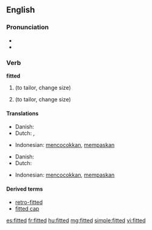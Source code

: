 ==English==

===Pronunciation===
* {{IPA|/ˈfɪtət/}}
* {{audio|en-us-fitted.ogg|Audio (US)}}

===Verb===
'''fitted'''

# {{simple past of|[[fit]]}} (to tailor, change size)
# {{past participle of|[[fit]]}} (to tailor, change size)

====Translations====
{{trans-top|simple past of fit}}
* Danish: {{t|da|tilpassede}}
* Dutch: {{t-|nl|paste aan}}, {{t-|nl|pasten aan}}
{{trans-mid}}
* Indonesian: [[cocok|mencocokkan]], [[pas|mempaskan]]
{{trans-bottom}}

{{trans-top|past participle of fit}}
* Danish: {{t|da|tilpasset}}
* Dutch: {{t+|nl|aangepast}}
{{trans-mid}}
* Indonesian: [[cocok|mencocokkan]], [[pas|mempaskan]]
{{trans-bottom}}

====Derived terms====
* [[retro-fitted]]
* [[fitted cap]]

[[es:fitted]]
[[fr:fitted]]
[[hu:fitted]]
[[mg:fitted]]
[[simple:fitted]]
[[vi:fitted]]